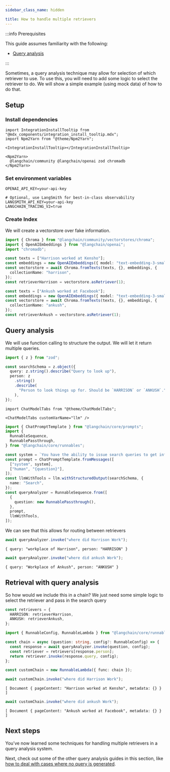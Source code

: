 ```yaml
---
sidebar_class_name: hidden

title: How to handle multiple retrievers
---
```


:::info Prerequisites

This guide assumes familiarity with the following:

- [Query analysis](../../docs/tutorials/query_analysis)

:::

Sometimes, a query analysis technique may allow for selection of which
retriever to use. To use this, you will need to add some logic to select
the retriever to do. We will show a simple example (using mock data) of
how to do that.

## Setup

### Install dependencies

```mdx-code-block
import IntegrationInstallTooltip from "@mdx_components/integration_install_tooltip.mdx";
import Npm2Yarn from "@theme/Npm2Yarn";

<IntegrationInstallTooltip></IntegrationInstallTooltip>

<Npm2Yarn>
  @langchain/community @langchain/openai zod chromadb
</Npm2Yarn>
```

### Set environment variables

```text
OPENAI_API_KEY=your-api-key

# Optional, use LangSmith for best-in-class observability
LANGSMITH_API_KEY=your-api-key
LANGCHAIN_TRACING_V2=true
```

### Create Index

We will create a vectorstore over fake information.

```typescript
import { Chroma } from "@langchain/community/vectorstores/chroma";
import { OpenAIEmbeddings } from "@langchain/openai";
import "chromadb";

const texts = ["Harrison worked at Kensho"];
const embeddings = new OpenAIEmbeddings({ model: "text-embedding-3-small" });
const vectorstore = await Chroma.fromTexts(texts, {}, embeddings, {
  collectionName: "harrison",
});
const retrieverHarrison = vectorstore.asRetriever(1);

const texts = ["Ankush worked at Facebook"];
const embeddings = new OpenAIEmbeddings({ model: "text-embedding-3-small" });
const vectorstore = await Chroma.fromTexts(texts, {}, embeddings, {
  collectionName: "ankush",
});
const retrieverAnkush = vectorstore.asRetriever(1);
```

## Query analysis

We will use function calling to structure the output. We will let it
return multiple queries.

```typescript
import { z } from "zod";

const searchSchema = z.object({
  query: z.string().describe("Query to look up"),
  person: z
    .string()
    .describe(
      "Person to look things up for. Should be `HARRISON` or `ANKUSH`."
    ),
});
```

```mdx-code-block
import ChatModelTabs from "@theme/ChatModelTabs";

<ChatModelTabs customVarName="llm" />
```

```typescript
import { ChatPromptTemplate } from "@langchain/core/prompts";
import {
  RunnableSequence,
  RunnablePassthrough,
} from "@langchain/core/runnables";

const system = `You have the ability to issue search queries to get information to help answer user information.`;
const prompt = ChatPromptTemplate.fromMessages([
  ["system", system],
  ["human", "{question}"],
]);
const llmWithTools = llm.withStructuredOutput(searchSchema, {
  name: "Search",
});
const queryAnalyzer = RunnableSequence.from([
  {
    question: new RunnablePassthrough(),
  },
  prompt,
  llmWithTools,
]);
```

We can see that this allows for routing between retrievers

```typescript
await queryAnalyzer.invoke("where did Harrison Work");
```

```text
{ query: "workplace of Harrison", person: "HARRISON" }
```

```typescript
await queryAnalyzer.invoke("where did ankush Work");
```

```text
{ query: "Workplace of Ankush", person: "ANKUSH" }
```

## Retrieval with query analysis

So how would we include this in a chain? We just need some simple logic
to select the retriever and pass in the search query

```typescript
const retrievers = {
  HARRISON: retrieverHarrison,
  ANKUSH: retrieverAnkush,
};
```

```typescript
import { RunnableConfig, RunnableLambda } from "@langchain/core/runnables";

const chain = async (question: string, config?: RunnableConfig) => {
  const response = await queryAnalyzer.invoke(question, config);
  const retriever = retrievers[response.person];
  return retriever.invoke(response.query, config);
};

const customChain = new RunnableLambda({ func: chain });
```

```typescript
await customChain.invoke("where did Harrison Work");
```

```text
[ Document { pageContent: "Harrison worked at Kensho", metadata: {} } ]
```

```typescript
await customChain.invoke("where did ankush Work");
```

```text
[ Document { pageContent: "Ankush worked at Facebook", metadata: {} } ]
```

## Next steps

You’ve now learned some techniques for handling multiple retrievers in a
query analysis system.

Next, check out some of the other query analysis guides in this section,
like [how to deal with cases where no query is
generated](../../docs/how_to/query_no_queries).
